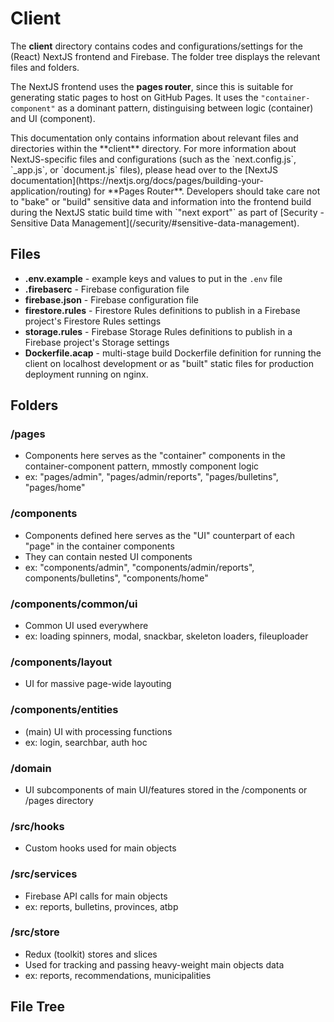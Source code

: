 
# Client

The **client** directory contains codes and configurations/settings for the (React) NextJS frontend and Firebase. The folder tree displays the relevant files and folders.

The NextJS frontend uses the **pages router**, since this is suitable for generating static pages to host on GitHub Pages. It uses the `"container-component"` as a dominant pattern, distinguising between logic (container) and UI (component).

<Callout type="info" emoji="ℹ️">
This documentation only contains information about relevant files and directories within the **client** directory. For more information about NextJS-specific files and configurations (such as the `next.config.js`, `_app.js`, or `document.js` files), please head over to the [NextJS documentation](https://nextjs.org/docs/pages/building-your-application/routing) for **Pages Router**.
</Callout>

<Callout type="warning">
Developers should take care not to "bake" or "build" sensitive data and information into the frontend build during the NextJS static build time with `"next export"` as part of [Security - Sensitive Data Management](/security/#sensitive-data-management).
</Callout>

## Files

- **.env.example** - example keys and values to put in the `.env` file
- **.firebaserc** - Firebase configuration file
- **firebase.json** - Firebase configuration file
- **firestore.rules** - Firestore Rules definitions to publish in a Firebase project's Firestore Rules settings
- **storage.rules** - Firebase Storage Rules definitions to publish in a Firebase project's Storage settings
- **Dockerfile.acap** - multi-stage build Dockerfile definition for running the client on localhost development or as "built" static files for production deployment running on nginx.

## Folders

### /pages

- Components here serves as the "container" components in the container-component pattern, mmostly component logic
- ex: "pages/admin", "pages/admin/reports",
"pages/bulletins", "pages/home"

### /components

- Components defined here serves as the "UI" counterpart of each "page" in the container components
- They can contain nested UI components
- ex: "components/admin", "components/admin/reports",
components/bulletins", "components/home"

### /components/common/ui

- Common UI used everywhere
- ex: loading spinners, modal, snackbar, skeleton loaders, fileuploader

### /components/layout

- UI for massive page-wide layouting

### /components/entities

- (main) UI with processing functions
- ex: login, searchbar, auth hoc

### /domain

- UI subcomponents of main UI/features stored in the /components or /pages directory

### /src/hooks

- Custom hooks used for main objects

### /src/services

- Firebase API calls for main objects
- ex: reports, bulletins, provinces, atbp

### /src/store

- Redux (toolkit) stores and slices
- Used for tracking and passing heavy-weight main objects data
- ex: reports, recommendations, municipalities

## File Tree

<FileTree>
  <FileTree.Folder name="client" defaultOpen>
    <FileTree.Folder name="components">
      <FileTree.Folder name="admin" />
      <FileTree.Folder name="superadmin" />
    </FileTree.Folder>
    <FileTree.Folder name="config" />
    <FileTree.Folder name="domain" />
    <FileTree.Folder name="pages">
      <FileTree.Folder name="admin" />
      <FileTree.Folder name="superadmin" />
    </FileTree.Folder>
    <FileTree.Folder name="public">
      <FileTree.File name="test" />
    </FileTree.Folder>
    <FileTree.Folder name="src" defaultOpen>
      <FileTree.Folder name="firebase">
        <FileTree.File name="firebase.config.js" />
      </FileTree.Folder>
      <FileTree.Folder name="hooks" />
      <FileTree.Folder name="mui" />
      <FileTree.Folder name="services" />
      <FileTree.Folder name="store" />
      <FileTree.Folder name="utils" />
    </FileTree.Folder>
    <FileTree.Folder name="styles">
      <FileTree.File name="test" />
    </FileTree.Folder>
    <FileTree.File name=".env.example" />
    <FileTree.File name=".firebaserc" />
    <FileTree.File name="Dockerfile.acap" />
    <FileTree.File name="firebase.json" />
    <FileTree.File name="firestore.rules" />
    <FileTree.File name="storage.rules" />
  </FileTree.Folder>
</FileTree>